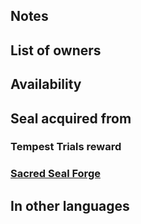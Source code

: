{{SkillPage Tabs}}{{Passive
|type=B
|exclusive=0
|1name=Obstruct 1
|1tagid=SID_進軍阻止1
|1promotionRarity=4
|1promotionTier=1
|1required=-
|1effect=If unit's HP ≥ 90%, foes cannot move through spaces adjacent to unit.<br>(Does not affect foes with Pass skills.)
|1cost=50
|2name=Obstruct 2
|2tagid=SID_進軍阻止2
|2promotionRarity=5
|2promotionTier=1
|2effect=If unit's HP ≥ 70%, foes cannot move through spaces adjacent to unit.<br>(Does not affect foes with Pass skills.)
|2cost=100
|3name=Obstruct 3
|3tagid=SID_進軍阻止3
|3effect=If unit's HP ≥ 50%, foes cannot move through spaces adjacent to unit.<br>(Does not affect foes with Pass skills.)
|3cost=200
|canUseMove={{MoveList|all}}
|canUseWeapon={{WeaponList|all}}
|properties=random_all,random_inherit_base
}}
==Notes==
{{Obstruct notes}}

==List of owners==
{{Skill Hero List}}
==Availability==
{{PassiveFocusList}}
{{PassiveDistributionList}}
{{PassiveCombatManualList}}
==Seal acquired from==
===Tempest Trials reward===
{{Tempest Trials seal reward}}
===[[Sacred Seal Forge]]===
{{SealCosts
|seals=Obstruct 1;Obstruct 2;Obstruct 3
|badgeColor=Verdant
|costs1=20;100;20
|costs2=60;200;50
|costs3=400;1000;100
}}

==In other languages==
{{OtherLanguages
|japanese=進軍阻止
|german=Blockieren
|spanishEU=Obstruir
|spanishLA=Obstruir
|french=Obstruction
|italian=Ostruzione
|chineseTW=阻止進軍
|portuguese=Obstrução
}}
{{Seals Navbox}}
{{Passives Navbox|B}}